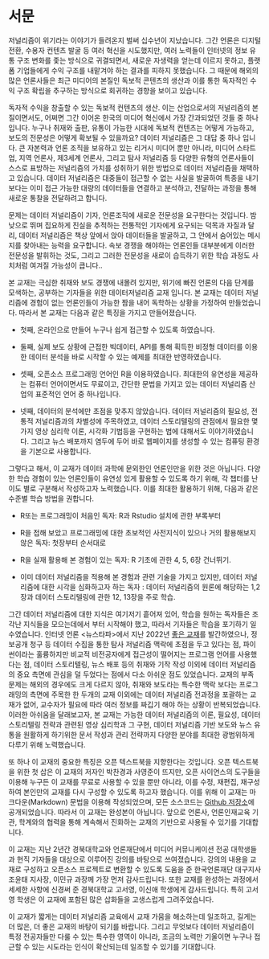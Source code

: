# 서문 {.unnumbered}

저널리즘이 위기라는 이야기가 들려온지 벌써 십수년이 지났습니다. 그간 언론은 디지털 전환, 수용자 컨텐츠 발굴 등 여러 혁신을 시도했지만, 여러 노력들이 인터넷의 정보 유통 구조 변화를 좇는 방식으로 귀결되면서, 새로운 자생력을 얻는데 이르지 못하고, 플랫폼 기업들에게 수익 구조를 내맡겨야 하는 결과를 피하지 못했습니다. 그 때문에 해외의 많은 언론사들은 최근 미디어의 본질인 독보적 콘텐츠의 생산과 이를 통한 독자적인 수익 구조 확립을 추구하는 방식으로 회귀하는 경향을 보이고 있습니다.

독자적 수익을 창출할 수 있는 독보적 컨텐츠의 생산. 이는 산업으로서의 저널리즘의 본질이면서도, 어쩌면 그간 이어온 한국의 미디어 혁신에서 가장 간과되었던 것들 중 하나입니다. 누구나 취재와 출판, 유통이 가능한 시대에 독보적 컨텐츠는 어떻게 가능하고, 보도의 전문성은 어떻게 확보될 수 있을까요? 데이터 저널리즘은 그 대답 중 하나 입니다. 큰 자본력과 언론 조직을 보유하고 있는 리거시 미디어 뿐만 아니라, 미디어 스타트업, 지역 언론사, 제3세계 언론사, 그리고 탐사 저널리즘 등 다양한 유형의 언론사들이 스스로 표방하는 저널리즘의 가치를 성취하기 위한 방법으로 데이터 저널리즘을 채택하고 있습니다. 데이터 저널리즘은 대중들이 접근할 수 없는 사실을 발굴하여 특종을 내기보다는 이미 접근 가능한 대량의 데이터들을 연결하고 분석하고, 전달하는 과정을 통해 새로운 통찰을 전달하려고 합니다.

문제는 데이터 저널리즘이 기자, 언론조직에 새로운 전문성을 요구한다는 것입니다. 밤낮으로 뛰며 집요하게 진실을 추적하는 전통적인 기자에게 요구되는 덕목과 자질과 달리, 데이터 저널리즘은 책상 앞에서 앉아 데이터들을 발굴하고, 그 안에서 숨어있는 메시지를 찾아내는 능력을 요구합니다. 속보 경쟁을 해야하는 언론인들 대부분에게 이러한 전문성을 발휘하는 것도, 그리고 그러한 전문성을 새로이 습득하기 위한 학습 과정도 사치처럼 여겨질 가능성이 큽니다..

본 교재는 극심한 취재와 보도 경쟁에 내몰려 있지만, 위기에 빠진 언론의 다음 단계를 모색하는, 공부하는 기자들을 위한 데이터저널리즘 교재 입니다. 본 교재는 데이터 저널리즘에 경험이 없는 언론인들이 가능한 짬을 내어 독학하는 상황을 가정하여 만들었습니다. 따라서 본 교재는 다음과 같은 특징을 가지고 만들어졌습니다.

-   첫째, 온라인으로 만들어 누구나 쉽게 접근할 수 있도록 하였습니다.

-   둘째, 실제 보도 상황에 근접한 빅데이터, API를 통해 획득한 비정형 데이터를 이용한 데이터 분석을 바로 시작할 수 있는 예제를 최대한 반영하였습니다.

-   셋째, 오픈소스 프로그래밍 언어인 R을 이용하였습니다. 최대한의 유연성을 제공하는 컴퓨터 언어이면서도 무료이고, 간단한 문법을 가지고 있는 데이터 저널리즘 산업의 표준적인 언어 중 하나입니다.

-   넷째, 데이터의 분석에만 초점을 맞추지 않았습니다. 데이터 저널리즘의 필요성, 전통적 저널리즘과의 차별성에 주목하였고, 데이터 스토리텔링의 관점에서 필요한 몇 가지 영상 심리학 이론, 시각화 기법등을 구현하는 법에 대해서도 이야기하였습니다. 그리고 뉴스 배포까지 염두에 두어 바로 웹페이지를 생성할 수 있는 컴퓨팅 환경을 기본으로 사용합니다.

그렇다고 해서, 이 교재가 데이터 과학에 문외한인 언론인만을 위한 것은 아닙니다. 다양한 학습 경험이 있는 언론인들이 유연성 있게 활용할 수 있도록 하기 위해, 각 챕터를 난이도 별로 구분해서 작성하고자 노력했습니다. 이를 최대한 활용하기 위해, 다음과 같은 수준별 학습 방법을 권합니다.

-   R또는 프로그래밍이 처음인 독자: R과 Rstudio 설치에 관한 부록부터

-   R을 접해 보았고 프로그래밍에 대한 초보적인 사전지식이 있으나 거의 활용해보지 않은 독자: 첫장부터 순서대로

-   R을 실재 활용해 본 경험이 있는 독자: R 기초에 관한 4, 5, 6장 건너뛰기.

-   이미 데이터 저널리즘을 적용해 본 경험과 관련 기술을 가지고 있지만, 데이터 저널리즘에 대한 시각을 심화하고자 하는 독자 : 데이터 저널리즘의 원론에 해당하는 1,2 장과 데이터 스토리텔링에 관한 12, 13장을 주로 학습.

그간 데이터 저널리즘에 대한 지식은 여기저기 흩어져 있어, 학습을 원하는 독자들은 조각난 지식들을 모으는데에서 부터 시작해야 했고, 따라서 기자들은 학습을 포기하기 일수였습니다. 인터넷 언론 <뉴스타파>에서 지난 2022년 [좋은 교재](https://www.aladin.co.kr/shop/wproduct.aspx?ItemId=297325074)를 발간하였으나, 정보공개 청구 등 데이터 수집을 통한 탐사 저널리즘 맥락에 초점을 두고 있다는 점, 파이썬이라는 훌륭하지만 비교적 비전공자에게 접근성이 떨어지는 프로그램 언어를 사용했다는 점, 데이터 스토리텔링, 뉴스 배포 등의 취재와 기작 작성 이외에 데이터 저널리즘의 중요 측면에 관심을 덜 두었다는 점에서 다소 아쉬운 점도 있었습니다. 교재의 부족 문제는 해외의 경우에도 크게 다르지 않아, 취재와 보도라는 특수한 맥락 보다는 프로그래밍의 측면에 주목한 한 두개의 교재 이외에는 데이터 저널리즘 전과정을 포괄하는 교재가 없어, 교수자가 필요에 따라 여러 정보를 짜깁기 해야 하는 상황이 반복되었습니다. 이러한 아쉬움을 달래보고자, 본 교재는 가능한 데이터 저널리즘의 이론, 필요성, 데이터 스토리텔링 전략과 관련된 영상 심리학과 그 구현, 데이터 저널리즘 기반 보도와 뉴스 유통을 원활하게 하기위한 문서 작성과 관리 전략까지 다양한 분야를 최대한 광범위하게 다루기 위해 노력했습니다.

또 하나 이 교재의 중요한 특징은 오픈 텍스트북을 지향한다는 것입니다. 오픈 텍스트북을 위한 첫 삽은 이 교재의 저자인 박찬경과 사영준이 뜨지만, 오픈 사이언스의 도구들을 이용해 누구든 이 교재를 무료로 사용할 수 있을 뿐만 아니라, 이를 수정, 재편집, 재구성하여 본인만의 교재를 다시 구성할 수 있도록 하고자 했습니다. 이를 위해 이 교재는 마크다운(Markdown) 문법을 이용해 작성되었으며, 모든 소스코드는 [Github 저장소](https://github.com/pakchank/data_book)에 공개되었습니다. 따라서 이 교재는 완성본이 아닙니다. 앞으로 언론사, 언론인재교육 기관, 학계와의 협력을 통해 계속해서 진화하는 교재의 기반으로 사용될 수 있기를 기대합니다.

이 교재는 지난 2년간 경북대학교와 언론재단에서 미디어 커뮤니케이션 전공 대학생들과 현직 기자들을 대상으로 이루어진 강의를 바탕으로 쓰여졌습니다. 강의의 내용을 교재로 구성하고 오픈소스 프로젝트로 변환할 수 있도록 도움을 준 한국언론재단 대구지사 조윤태 지사장, 이민규 과장께 가장 먼저 감사드립니다. 또한 교재를 완성하는 과정에서 세세한 사항에 신경써 준 경북대학교 고서영, 이신애 학생에게 감사드립니다. 특히 고서영 학생은 이 교재에 포함된 많은 삽화들을 고생스럽게 그려주었습니다.

이 교재가 짧게는 데이터 저널리즘 교육에서 교재 가뭄을 해소하는데 일조하고, 길게는 더 많은, 더 좋은 교재의 바탕이 되기를 바랍니다. 그리고 무엇보다 데이터 저널리즘이 특정 전공자들만 다룰 수 있는 특수한 영역이 아니라, 조금의 노력만 기울이면 누구나 접근할 수 있는 시도라는 인식이 확산되는데 일조할 수 있기를 기대합니다.
